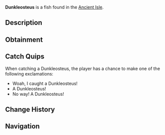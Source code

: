 {{FishInfobox
|image          = Dunkleosteus.png
|rarity         = Legendary
|sea            = First Sea
|location       = [[Ancient Isle]]
|sublocation    = 
|sources        = Fishing Rod
|radar_location = 
|prog_speed     = -35
|xp             = 2000
|weather        = 
|time           = Day
|season         = 
|bait           = Minnow
|base_weight    = 3000
|base_value     = 3500
|weight_range   = 1800
|base_chance    = 0.09
|base_resil     = 30
}}
'''Dunkleosteus''' is a {{Rarity|Legendary}} fish found in the [[Ancient Isle]].

== Description ==
{{Description|The Dunkleosteus is a large predatory fish, bearing an armored skull and jaw. Its reinforced exoskull gives it the ability to easily crush any prey to bits. They went extinct around 360 million years ago, during the Late Devonian period.|Bestiary Entry}}

== Obtainment ==
{{Description|Can be found in the waters of the Ancient Isle.|Bestiary Hint}}
{{Fish Availability|
Ancient Isle/Surrounding Ocean
|top_rods      = 
Leviathan's Fang Rod\36933.8\161226.59;
Great Rod of Oscar\33270.74\97447.91;
Free Spirit Rod\31365.77\155529.13;
Trident Rod\31003.29\154178.82;
Astralhook Rod\30715.66\98300.71;
Destiny Rod\24805.47\83243.63;
Heaven's Rod\22019.94\89358.1;
Azure Of Lagoon\27956.73\109019.11;
No-Life Rod\28542.67\106082.26;
Fortune Rod\18269.69\72554.54;
Ethereal Prism Rod\30657.61\98535.85;
Seraphic Rod\29269.84\99528.23;
Rod Of The Forgotten Fang\27127.02\96501.62;
Challenger's Rod\26014.52\97904.08;
Blazebringer Rod\25134.26\101772.65;
Rod Of The Depths\24075.11\86912.49;
Rod Of The Exalted One\24071.43\83942.74;
Verdant Shear Rod\23103.3\94707.48;
Zeus Rod\23062.6\87644.85;
Depthseeker Rod\20756.71\80895.59;
Avalanche Rod\18594.51\72378.96;
Volcanic Rod\17989.92\69359.43;
Steady Rod\5832.07\25284.77
|recommended   = Trident Rod
}}

== Catch Quips ==
When catching a Dunkleosteus, the player has a chance to make one of the following exclamations:
* Woah, I caught a Dunkleosteus!
* A Dunkleosteus!
* No way! A Dunkleosteus!

== Change History ==
{{Change History|{{subst:Current Version}}}}

== Navigation ==
{{Fish Navbox|Ancient Isle}}